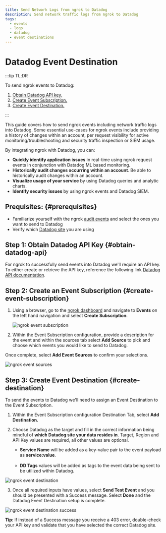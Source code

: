 ```yaml
---
title: Send Network Logs from ngrok to Datadog
description: Send network traffic logs from ngrok to Datadog
tags:
  - events
  - logs
  - datadog
  - event destinations
---
```


# Datadog Event Destination

:::tip TL;DR

To send ngrok events to Datadog:

1. [Obtain Datadog API key.](#obtain-datadog-api)
1. [Create Event Subscription.](#create-event-subscription)
1. [Create Event Destination.](#create-destination)

:::

This guide covers how to send ngrok events including network traffic logs into Datadog.
Some essential use-cases for ngrok events include providing a history of changes within an account, per request visibility for active monitoring/troubleshooting and security traffic inspection or SIEM usage.

By integrating ngrok with Datadog, you can:

- **Quickly identify application issues** in real-time using ngrok request events in conjunction with Datadog ML based monitoring.
- **Historically audit changes occurring within an account**. Be able to historically audit changes within an account.
- **Visualize usage of your service** by using Datadog queries and analytic charts.
- **Identify security issues** by using ngrok events and Datadog SIEM.

## **Prequisites**: {#prerequisites}

- Familiarize yourself with the ngrok [audit events](https://docs.datadoghq.com/getting_started/site/#access-the-datadog-site) and select the ones you want to send to Datadog
- Verify which [Datadog site](https://docs.datadoghq.com/getting_started/site/#access-the-datadog-site) you are using

## **Step 1**: Obtain Datadog API Key {#obtain-datadog-api}

For ngrok to successfully send events into Datadog we'll require an API key. To either create or retrieve the API key, reference the following link [Datadog API documentation](https://docs.datadoghq.com/account_management/api-app-keys/#add-an-api-key-or-client-token).

## **Step 2**: Create an Event Subscription {#create-event-subscription}

1. Using a browser, go to the [ngrok dashboard](https://dashboard.ngrok.com) and navigate to **Events** on the left hand navigation and select **Create Subscription**.

   ![ngrok event subscription](img/event_sub.png)

2. Within the Event Subscription configuration, provide a description for the event and within the sources tab select **Add Source** to pick and choose which events you would like to send to Datadog.

Once complete, select **Add Event Sources** to confirm your selections.

![ngrok event sources](img/event_sources.png)

## **Step 3**: Create Event Destination {#create-destination}

To send the events to Datadog we'll need to assign an Event Destination to the Event Subscription.

1. Within the Event Subscription configuration Destination Tab, select **Add Destination.**

1. Choose Datadog as the target and fill in the correct information being mindful of **which Datadog site your data resides in**. Target, Region and API Key values are required, all other values are optional.

   - **Service Name** will be added as a key-value pair to the event payload as **service:value**.<br></br>
   - **DD Tags** values will be added as tags to the event data being sent to be utilized within Datadog.

![ngrok event destination](img/event_destination.png)

3. Once all required inputs have values, select **Send Test Event** and you should be presented with a Success message. Select **Done** and the Datadog Event Destination setup is complete.

![ngrok event destination success](img/success.png)

**Tip**: If instead of a Success message you receive a 403 error, double-check your API key and validate that you have selected the correct Datadog site.
